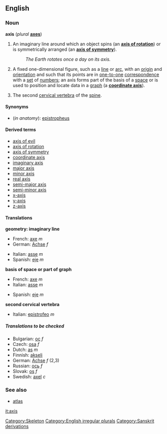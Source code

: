 {{wikipedia}}
{{See|Axis}}

==English==
===Noun===
'''axis'''  (''plural'' '''[[axes]]''')

#{{geometry}} An imaginary line around which an object spins (an '''[[axis of rotation]]''') or is symmetrically arranged (an '''[[axis of symmetry]]''').
#:''The Earth rotates once a day on its axis.''
#{{mathematics}} A fixed one-dimensional figure, such as a [[line]] or [[arc]], with an [[origin]] and [[orientation]] and such that its points are in [[one-to-one]] [[correspondence]] with a [[set]] of [[number]]s; an axis forms part of the basis of a [[space]] or is used to position and locate data in a [[graph]] (a '''[[coordinate axis]]''').
#{{anatomy}} The second [[cervical vertebra]] of the [[spine]].

====Synonyms====
*(''in anatomy''): [[epistropheus]]

====Derived terms====
*[[axis of evil]]
*[[axis of rotation]]
*[[axis of symmetry]]
*[[coordinate axis]]
*[[imaginary axis]]
*[[major axis]]
*[[minor axis]]
*[[real axis]]
*[[semi-major axis]]
*[[semi-minor axis]]
*[[x-axis]]
*[[y-axis]]
*[[z-axis]]

====Translations====

'''geometry: imaginary line'''
{{top}}
*French: [[axe#French|axe]] ''m''
*German: [[Achse]] ''f''
{{mid}}
*Italian: [[asse]] ''m''
*Spanish: [[eje]] ''m''
{{bottom}}

'''basis of space or part of graph'''
{{top}}
*French: [[axe#French|axe]] ''m''
*Italian: [[asse]] ''m''
{{mid}}
*Spanish: [[eje]] ''m''
{{bottom}}

'''second cervical vertebra'''
{{top}}
*Italian: [[epistrofeo]] ''m''
{{mid}}
{{bottom}}

=====Translations to be checked=====
<!--Remove this section once all of the translations below have been moved into the tables above.-->
{{checktrans}}

*Bulgarian: [[ос]] ''f''
*Czech: [[osa]] ''f''
*Dutch: [[as#Dutch|as]] ''m''
*Finnish: [[akseli]]
*German: [[Achse]] ''f'' (2,3)
*Russian: [[oсь]]  ''f''
*Slovak: [[os#Slovak|os]] ''f''
*Swedish: [[axel#Swedish|axel]] ''c''

[[Category:Skeleton]]
[[Category:English irregular plurals]]
[[Category:Sanskrit derivations]]

===See also===
*[[atlas]]<!--in anatomy-->

[[it:axis]]